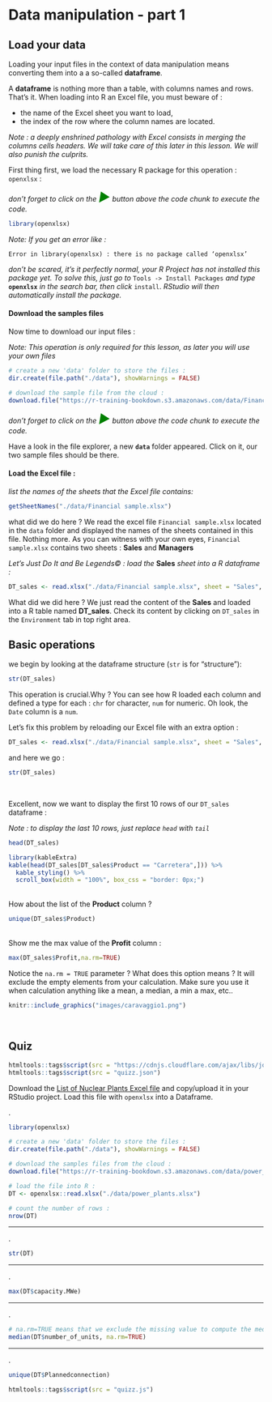 # Data manipulation - part 1 



## Load your data  {-}
Loading your input files in the context of data manipulation means converting them into a a so-called **dataframe**.

A **dataframe** is nothing more than a table, with columns names and rows. That's it.
When loading into R an Excel file, you must beware of :

- the name of the Excel sheet you want to load,
- the index of the row where the column names are located.


*Note : a deeply enshrined pathology with Excel consists in merging the columns cells headers. We will take care of this later in this lesson. We will also punish the culprits.*


First thing first, we load the necessary R package for this operation : `openxlsx` : 

*don't forget to click on the <span style="color:green;font-size: 24px">**►**</span> button above the code chunk to execute the code.*


```r
library(openxlsx)
```

*Note: If you get an error like : * 

`Error in library(openxlsx) : there is no package called ‘openxlsx’`

*don't be scared, it's it perfectly normal, your R Project has not installed this package yet. To solve this, just go to* `Tools -> Install Packages` *and type* **`openxlsx`**  *in the search bar, then click* `install`.
*RStudio will then automatically install the package.*


#### Download the samples files  {-}
Now time to download our input files :


*Note: This operation is only required for this lesson, as later you will use your own files*


```r
# create a new 'data' folder to store the files :
dir.create(file.path("./data"), showWarnings = FALSE)

# download the sample file from the cloud :
download.file("https://r-training-bookdown.s3.amazonaws.com/data/Financial+sample.xlsx", "./data/Financial sample.xlsx", mode = "wb")
```
*don't forget to click on the <span style="color:green;font-size: 24px">**►**</span> button above the code chunk to execute the code.*

Have a look in the file explorer, a new **`data`** folder appeared. Click on it, our two sample files should be there.


#### Load the Excel file :  {-} 


*list the names of the sheets that the Excel file contains:*
```r
getSheetNames("./data/Financial sample.xlsx")
```
what did we do here ? We read the excel file `Financial sample.xlsx` located in the `data` folder and displayed the names of the sheets contained in this file. Nothing more.
As you can witness with your own eyes, `Financial sample.xlsx` contains two sheets : **Sales** and  **Managers**

*Let’s Just Do It and Be Legends© :  load the* **Sales**  *sheet into a R dataframe :*

```r
DT_sales <- read.xlsx("./data/Financial sample.xlsx", sheet = "Sales", detectDates = TRUE)
```

What did we did here ? We just read the content of the **Sales** and loaded into a R table named **DT_sales**.
Check its content by clicking on `DT_sales` in the `Environment` tab in top right area.

## Basic operations  {-}


we begin by looking at the dataframe structure  (`str` is for "structure"):
```r
str(DT_sales)
```
This operation is crucial.Why ? You can see how R loaded each column and defined a type for each : `chr` for character, `num` for numeric. Oh look, the `Date` column is a `num`.

Let's fix this problem by reloading our Excel file with an extra option :
```r
DT_sales <- read.xlsx("./data/Financial sample.xlsx", sheet = "Sales", detectDates = TRUE)
```

and here we go :

```r
str(DT_sales)
```

<br />

Excellent, now we want to display the first 10 rows of our `DT_sales` dataframe :

*Note : to display the last 10 rows, just replace `head` with `tail`*
```r
head(DT_sales)
```



```r
library(kableExtra)
kable(head(DT_sales[DT_sales$Product == "Carretera",])) %>%
  kable_styling() %>%
  scroll_box(width = "100%", box_css = "border: 0px;")
```


<br />
How about the list of the **Product** column ?
```r
unique(DT_sales$Product)
```

<br />
Show me the max value of the **Profit**  column :
```r
max(DT_sales$Profit,na.rm=TRUE)
```

Notice the `na.rm = TRUE` parameter ?  What does this option means ? It will exclude the empty elements from your calculation. Make sure you use it when calculation anything like a mean, a median, a min a max, etc..
```r
knitr::include_graphics("images/caravaggio1.png")
```




<br />



## Quiz {-}


```r
htmltools::tags$script(src = "https://cdnjs.cloudflare.com/ajax/libs/jquery/3.3.1/jquery.min.js")
htmltools::tags$script(src = "quizz.json")
```

Download the  [List of Nuclear Plants Excel file](https://r-training-bookdown.s3.amazonaws.com/data/power_plants.xlsx) and copy/upload it in your RStudio project. Load this file with `openxlsx` into a Dataframe.



<div id="main_Quizz" tabindex=-1>
<div id="Quizz_A1" ></div>
<div id="Answer_A1" class="toggle"><p id="p_Answer_A1">.</p>
```r
library(openxlsx)

# create a new 'data' folder to store the files :
dir.create(file.path("./data"), showWarnings = FALSE)

# download the samples files from the cloud :
download.file("https://r-training-bookdown.s3.amazonaws.com/data/power_plants.xlsx", "./data/power_plants.xlsx", mode = "wb")

# load the file into R :
DT <- openxlsx::read.xlsx("./data/power_plants.xlsx")

# count the number of rows :
nrow(DT)
```
</div>
******

<div id="Quizz_A2" ></div>
<div id="Answer_A2" class="toggle"><p id="p_Answer_A2">.</p>
```r
str(DT)
```
</div>


******

<div id="Quizz_A3" ></div>
<div id="Answer_A3" class="toggle"><p id="p_Answer_A3">.</p>
```r
max(DT$capacity.MWe)
```
</div>


******

<div id="Quizz_A4" ></div>
<div id="Answer_A4" class="toggle"><p id="p_Answer_A4">.</p>
```r
# na.rm=TRUE means that we exclude the missing value to compute the median. Otherwise the result would be NULL.
median(DT$number_of_units, na.rm=TRUE)
```
</div>


******

<div id="Quizz_A5" ></div>
<div id="Answer_A5" class="toggle"><p id="p_Answer_A5">.</p>
```r
unique(DT$Plannedconnection)
```
</div>




```r
htmltools::tags$script(src = "quizz.js")
```

